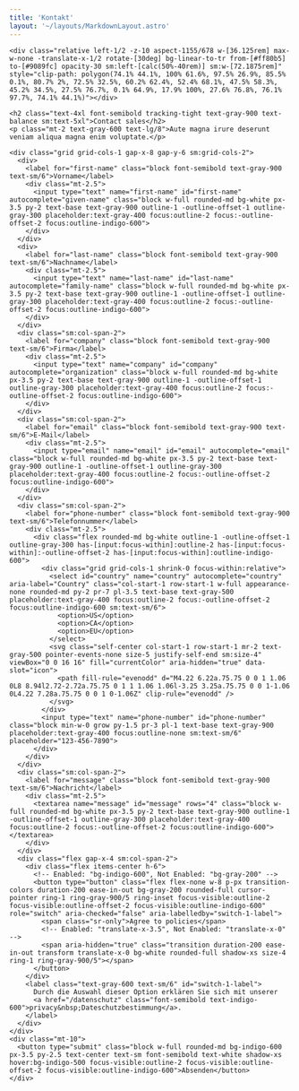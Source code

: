 ```yaml
---
title: 'Kontakt'
layout: '~/layouts/MarkdownLayout.astro'
---
```


<div class="px-6 py-24 bg-white isolate sm:py-32 lg:px-8">
  <div class="absolute inset-x-0 top-[-10rem] -z-10 transform-gpu overflow-hidden blur-3xl sm:top-[-20rem]" aria-hidden="true">

    <div class="relative left-1/2 -z-10 aspect-1155/678 w-[36.125rem] max-w-none -translate-x-1/2 rotate-[30deg] bg-linear-to-tr from-[#ff80b5] to-[#9089fc] opacity-30 sm:left-[calc(50%-40rem)] sm:w-[72.1875rem]" style="clip-path: polygon(74.1% 44.1%, 100% 61.6%, 97.5% 26.9%, 85.5% 0.1%, 80.7% 2%, 72.5% 32.5%, 60.2% 62.4%, 52.4% 68.1%, 47.5% 58.3%, 45.2% 34.5%, 27.5% 76.7%, 0.1% 64.9%, 17.9% 100%, 27.6% 76.8%, 76.1% 97.7%, 74.1% 44.1%)"></div>

  </div>
  <div class="max-w-2xl mx-auto text-center">

    <h2 class="text-4xl font-semibold tracking-tight text-gray-900 text-balance sm:text-5xl">Contact sales</h2>
    <p class="mt-2 text-gray-600 text-lg/8">Aute magna irure deserunt veniam aliqua magna enim voluptate.</p>

  </div>
  <form name="contact" action="/kontakt-erfolgreich" data-netlif="true method="POST"  class="max-w-xl mx-auto mt-16 sm:mt-20">

    <div class="grid grid-cols-1 gap-x-8 gap-y-6 sm:grid-cols-2">
      <div>
        <label for="first-name" class="block font-semibold text-gray-900 text-sm/6">Vorname</label>
        <div class="mt-2.5">
          <input type="text" name="first-name" id="first-name" autocomplete="given-name" class="block w-full rounded-md bg-white px-3.5 py-2 text-base text-gray-900 outline-1 -outline-offset-1 outline-gray-300 placeholder:text-gray-400 focus:outline-2 focus:-outline-offset-2 focus:outline-indigo-600">
        </div>
      </div>
      <div>
        <label for="last-name" class="block font-semibold text-gray-900 text-sm/6">Nachname</label>
        <div class="mt-2.5">
          <input type="text" name="last-name" id="last-name" autocomplete="family-name" class="block w-full rounded-md bg-white px-3.5 py-2 text-base text-gray-900 outline-1 -outline-offset-1 outline-gray-300 placeholder:text-gray-400 focus:outline-2 focus:-outline-offset-2 focus:outline-indigo-600">
        </div>
      </div>
      <div class="sm:col-span-2">
        <label for="company" class="block font-semibold text-gray-900 text-sm/6">Firma</label>
        <div class="mt-2.5">
          <input type="text" name="company" id="company" autocomplete="organization" class="block w-full rounded-md bg-white px-3.5 py-2 text-base text-gray-900 outline-1 -outline-offset-1 outline-gray-300 placeholder:text-gray-400 focus:outline-2 focus:-outline-offset-2 focus:outline-indigo-600">
        </div>
      </div>
      <div class="sm:col-span-2">
        <label for="email" class="block font-semibold text-gray-900 text-sm/6">E-Mail</label>
        <div class="mt-2.5">
          <input type="email" name="email" id="email" autocomplete="email" class="block w-full rounded-md bg-white px-3.5 py-2 text-base text-gray-900 outline-1 -outline-offset-1 outline-gray-300 placeholder:text-gray-400 focus:outline-2 focus:-outline-offset-2 focus:outline-indigo-600">
        </div>
      </div>
      <div class="sm:col-span-2">
        <label for="phone-number" class="block font-semibold text-gray-900 text-sm/6">Telefonnummer</label>
        <div class="mt-2.5">
          <div class="flex rounded-md bg-white outline-1 -outline-offset-1 outline-gray-300 has-[input:focus-within]:outline-2 has-[input:focus-within]:-outline-offset-2 has-[input:focus-within]:outline-indigo-600">
            <div class="grid grid-cols-1 shrink-0 focus-within:relative">
              <select id="country" name="country" autocomplete="country" aria-label="Country" class="col-start-1 row-start-1 w-full appearance-none rounded-md py-2 pr-7 pl-3.5 text-base text-gray-500 placeholder:text-gray-400 focus:outline-2 focus:-outline-offset-2 focus:outline-indigo-600 sm:text-sm/6">
                <option>US</option>
                <option>CA</option>
                <option>EU</option>
              </select>
              <svg class="self-center col-start-1 row-start-1 mr-2 text-gray-500 pointer-events-none size-5 justify-self-end sm:size-4" viewBox="0 0 16 16" fill="currentColor" aria-hidden="true" data-slot="icon">
                <path fill-rule="evenodd" d="M4.22 6.22a.75.75 0 0 1 1.06 0L8 8.94l2.72-2.72a.75.75 0 1 1 1.06 1.06l-3.25 3.25a.75.75 0 0 1-1.06 0L4.22 7.28a.75.75 0 0 1 0-1.06Z" clip-rule="evenodd" />
              </svg>
            </div>
            <input type="text" name="phone-number" id="phone-number" class="block min-w-0 grow py-1.5 pr-3 pl-1 text-base text-gray-900 placeholder:text-gray-400 focus:outline-none sm:text-sm/6" placeholder="123-456-7890">
          </div>
        </div>
      </div>
      <div class="sm:col-span-2">
        <label for="message" class="block font-semibold text-gray-900 text-sm/6">Nachricht</label>
        <div class="mt-2.5">
          <textarea name="message" id="message" rows="4" class="block w-full rounded-md bg-white px-3.5 py-2 text-base text-gray-900 outline-1 -outline-offset-1 outline-gray-300 placeholder:text-gray-400 focus:outline-2 focus:-outline-offset-2 focus:outline-indigo-600"></textarea>
        </div>
      </div>
      <div class="flex gap-x-4 sm:col-span-2">
        <div class="flex items-center h-6">
          <!-- Enabled: "bg-indigo-600", Not Enabled: "bg-gray-200" -->
          <button type="button" class="flex flex-none w-8 p-px transition-colors duration-200 ease-in-out bg-gray-200 rounded-full cursor-pointer ring-1 ring-gray-900/5 ring-inset focus-visible:outline-2 focus-visible:outline-offset-2 focus-visible:outline-indigo-600" role="switch" aria-checked="false" aria-labelledby="switch-1-label">
            <span class="sr-only">Agree to policies</span>
            <!-- Enabled: "translate-x-3.5", Not Enabled: "translate-x-0" -->
            <span aria-hidden="true" class="transition duration-200 ease-in-out transform translate-x-0 bg-white rounded-full shadow-xs size-4 ring-1 ring-gray-900/5"></span>
          </button>
        </div>
        <label class="text-gray-600 text-sm/6" id="switch-1-label">
          Durch die Auswahl dieser Option erklären Sie sich mit unserer
          <a href="/datenschutz" class="font-semibold text-indigo-600">privacy&nbsp;Dateschutzbestimmung</a>.
        </label>
      </div>
    </div>
    <div class="mt-10">
      <button type="submit" class="block w-full rounded-md bg-indigo-600 px-3.5 py-2.5 text-center text-sm font-semibold text-white shadow-xs hover:bg-indigo-500 focus-visible:outline-2 focus-visible:outline-offset-2 focus-visible:outline-indigo-600">Absenden</button>
    </div>

  </form>
</div>
